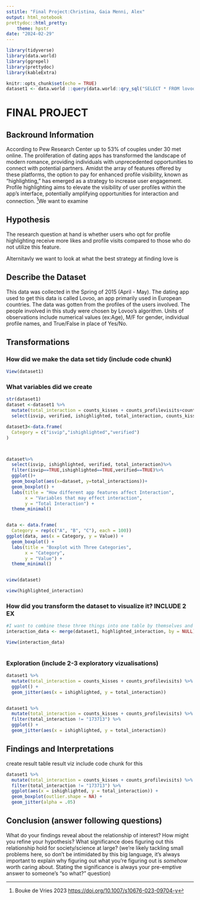 ```yaml
---
sstitle: "Final Project:Christina, Gaia Menni, Alex"
output: html_notebook
prettydoc::html_pretty:
    theme: hpstr
date: "2024-02-29"
---
```


```r
library(tidyverse)
library(data.world)
library(ggrepel)
library(prettydoc)
library(kableExtra)

```

```r
knitr::opts_chunk$set(echo = TRUE)
dataset1 <- data.world ::query(data.world::qry_sql("SELECT * FROM lovoo_v3_users_api_results"), dataset = "https://data.world/jfreex/dating-app-user-profiles-stats-lovoo-v3")

```
# FINAL PROJECT

## Backround Information 

According to Pew Research Center up to 53% of couples under 30 met online. The proliferation of dating apps has transformed the landscape of modern romance, providing individuals with unprecedented opportunities to connect with potential partners. Amidst the array of features offered by these platforms, the option to pay for enhanced profile visibility, known as "highlighting," has emerged as a strategy to increase user engagement. Profile highlighting aims to elevate the visibility of user profiles within the app's interface, potentially amplifying opportunities for interaction and connection. ^[Bouke de Vries 2023 <https://doi.org/10.1007/s10676-023-09704-y>]We want to examine  

## Hypothesis
The research question at hand is whether users who opt for profile highlighting receive more likes and profile visits compared to those who do not utilize this feature.

Alternitavly we want to look at what the best strategy at finding love is




## Describe the Dataset

This data was collected in the Spring of 2015 (April - May). The dating app used to get this data is called Lovoo, an app primarily used in European countries. The data was gotten from the profiles of the users involved. The people involved in this study were chosen by Lovoo's algorithm. Units of observations include numerical values (ex:Age), M/F for gender, individual profile names, and True/False in place of Yes/No. 


## Transformations
### How did we make the data set tidy (include code chunk)
```r
View(dataset1)
```

### What variables did we create
```r
str(dataset1)
dataset <-dataset1 %>%
  mutate(total_interaction = counts_kisses + counts_profilevisits+counts_fans)%>%
  select(isvip, verified, ishighlighted, total_interaction, counts_kisses, counts_profilevisits)

dataset3<-data.frame(
  Category = c("isvip","ishighlighted","verified")
)



dataset%>%
  select(isvip, ishighlighted, verified, total_interaction)%>%
  filter(isvip==TRUE,ishighlighted==TRUE,verified==TRUE)%>%
  ggplot()+
  geom_boxplot(aes(x=dataset, y=total_interactions))+
  geom_boxplot() +
  labs(title = "How different app features affect Interaction",
       x = "Variables that may effect interaction",
       y = "Total Interaction") +
  theme_minimal()


data <- data.frame(
  Category = rep(c("A", "B", "C"), each = 100))
ggplot(data, aes(x = Category, y = Value)) +
  geom_boxplot() +
  labs(title = "Boxplot with Three Categories",
       x = "Category",
       y = "Value") +
  theme_minimal()


view(dataset)

view(highlighted_interaction)

```

### How did you transform the dataset to visualize it? INCLUDE 2 EX
```r
#I want to combine these three things into one table by themselves and arrange in decending order 
interaction_data <- merge(dataset1, highlighted_interaction, by = NULL)

View(interaction_data)
  
```

### Exploration (include 2-3 exploratory vizualisations)
```r
dataset1 %>%
  mutate(total_interaction = counts_kisses + counts_profilevisits) %>%
  ggplot() +
  geom_jitter(aes(x = ishighlighted, y = total_interaction))


dataset1 %>%
  mutate(total_interaction = counts_kisses + counts_profilevisits) %>%
  filter(total_interaction != "173713") %>%
  ggplot() +
  geom_jitter(aes(x = ishighlighted, y = total_interaction))


```

## Findings and Interpretations
create result table
result viz include code chunk for this
```r
dataset1 %>%
  mutate(total_interaction = counts_kisses + counts_profilevisits) %>% 
  filter(total_interaction != "173713") %>% 
  ggplot(aes(x = ishighlighted, y = total_interaction)) +
  geom_boxplot(outlier.shape = NA) +
  geom_jitter(alpha = .05)
```

## Conclusion (answer following questions)
What do your findings reveal about the relationship of interest?
How might you refine your hypothesis?
What significance does figuring out this relationship hold for society/science at large? (we’re likely tackling small problems here, so don’t be intimidated by this big language, it’s always important to explain why figuring out what you’re figuring out is *somehow* worth caring about. Stating the significance is always your pre-emptive answer to someone’s “so what?” question)


